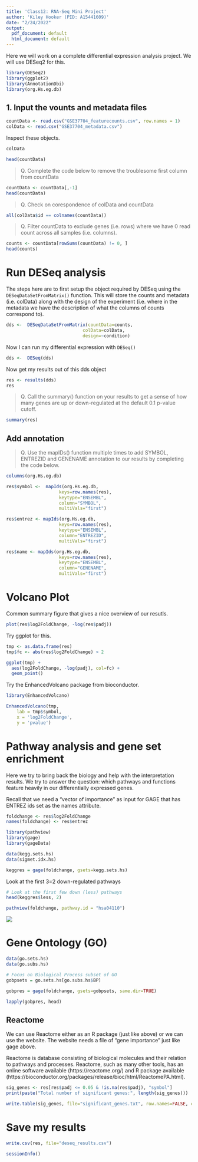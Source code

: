 ```yaml
---
title: 'Class12: RNA-Seq Mini Project'
author: 'Kiley Hooker (PID: A15441609)'
date: "2/24/2022"
output:
  pdf_document: default
  html_document: default
---
```


Here we will work on a complete differential expression analysis project. We will use DESeq2 for this.

```r
library(DESeq2)
library(ggplot2)
library(AnnotationDbi)
library(org.Hs.eg.db)
```

## 1. Input the vounts and metadata files

```r
countData <- read.csv("GSE37704_featurecounts.csv", row.names = 1)
colData <- read.csv("GSE37704_metadata.csv")
```

Inspect these objects.
```r
colData
```
```r
head(countData)
```

> Q. Complete the code below to remove the troublesome first column from countData

```r
countData <- countData[,-1]
head(countData)
```

> Q. Check on corespondence of colData and countData

```r
all(colData$id == colnames(countData))
```

> Q. Filter countData to exclude genes (i.e. rows) where we have 0 read count across all samples (i.e. columns).

```r
counts <- countData[rowSums(countData) != 0, ]
head(counts)
```


# Run DESeq analysis

The steps here are to first setup the object required by DESeq using the `DESeqDataSetFromMatrix()` function. This will store the counts and metadata (i.e. colData) along with the design of the experiment (i.e. where in the metadata we have the description of what the columns of counts correspond to). 

```r
dds <-  DESeqDataSetFromMatrix(countData=counts,
                             colData=colData,
                             design=~condition)
```

Now I can run my differential expression with `DESeq()`
```r
dds <-  DESeq(dds)
```

Now get my results out of this dds object
```r
res <- results(dds)
res
```

> Q. Call the summary() function on your results to get a sense of how many genes are up or down-regulated at the default 0.1 p-value cutoff.

```r
summary(res)
```

## Add annotation 

> Q. Use the mapIDs() function multiple times to add SYMBOL, ENTREZID and GENENAME annotation to our results by completing the code below.

```r
columns(org.Hs.eg.db)
```

```r
res$symbol <-  mapIds(org.Hs.eg.db,
                    keys=row.names(res), 
                    keytype="ENSEMBL",
                    column="SYMBOL",
                    multiVals="first")

res$entrez <- mapIds(org.Hs.eg.db,
                    keys=row.names(res),
                    keytype="ENSEMBL",
                    column="ENTREZID",
                    multiVals="first")

res$name <- mapIds(org.Hs.eg.db,
                    keys=row.names(res),
                    keytype="ENSEMBL",
                    column="GENENAME",
                    multiVals="first")
```

# Volcano Plot

Common summary figure that gives a nice overview of our resutls. 

```r
plot(res$log2FoldChange, -log(res$padj))
```

Try ggplot for this.
```r
tmp <- as.data.frame(res)
tmp$fc <- abs(res$log2FoldChange) > 2

ggplot(tmp) + 
  aes(log2FoldChange, -log(padj), col=fc) +
  geom_point()
```

Try the EnhancedVolcano package from bioconductor.

```r
library(EnhancedVolcano)

EnhancedVolcano(tmp,
    lab = tmp$symbol,
    x = 'log2FoldChange',
    y = 'pvalue')
```

# Pathway analysis and gene set enrichment

Here we try to bring back the biology and help with the interpretation results. We try to answer the question: which pathways and functions feature heavily in our differentially expressed genes.

Recall that we need a "vector of importance" as input for GAGE that has ENTREZ ids set as the names attribute.

```r
foldchange <- res$log2FoldChange
names(foldchange) <- res$entrez
```

```r
library(pathview)
library(gage)
library(gageData)

data(kegg.sets.hs)
data(sigmet.idx.hs)
```

```r
keggres = gage(foldchange, gsets=kegg.sets.hs)
```

Look at the first 3=2 down-regulated pathways
```r
# Look at the first few down (less) pathways
head(keggres$less, 2)
```

```r
pathview(foldchange, pathway.id = "hsa04110")
```

![](hsa04110.pathview.png)

# Gene Ontology (GO)
```r
data(go.sets.hs)
data(go.subs.hs)

# Focus on Biological Process subset of GO
gobpsets = go.sets.hs[go.subs.hs$BP]

gobpres = gage(foldchange, gsets=gobpsets, same.dir=TRUE)

lapply(gobpres, head)
```

## Reactome

We can use Reactome either as an R package (just like above) or we can use the website. The website needs a file of "gene importance" just like gage above.

Reactome is database consisting of biological molecules and their relation to pathways and processes. Reactome, such as many other tools, has an online software available (https://reactome.org/) and R package available (https://bioconductor.org/packages/release/bioc/html/ReactomePA.html).

```r
sig_genes <- res[res$padj <= 0.05 & !is.na(res$padj), "symbol"]
print(paste("Total number of significant genes:", length(sig_genes)))
```

```r
write.table(sig_genes, file="significant_genes.txt", row.names=FALSE, col.names=FALSE, quote=FALSE)
```


# Save my results
```r
write.csv(res, file="deseq_results.csv")
```


```r
sessionInfo()
```








